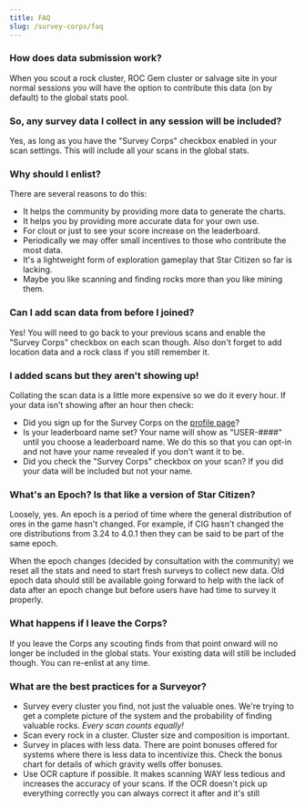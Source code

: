 ```yaml
---
title: FAQ
slug: /survey-corps/faq
---
```


### How does data submission work?
When you scout a rock cluster, ROC Gem cluster or salvage site in your normal sessions you will have the option to contribute this data (on by default) to the global stats pool.

### So, any survey data I collect in any session will be included?

Yes, as long as you have the "Survey Corps" checkbox enabled in your scan settings. This will include all your scans in the global stats.

### Why should I enlist?

There are several reasons to do this:
- It helps the community by providing more data to generate the charts.
- It helps you by providing more accurate data for your own use.
- For clout or just to see your score increase on the leaderboard.
- Periodically we may offer small incentives to those who contribute the most data.
- It's a lightweight form of exploration gameplay that Star Citizen so far is lacking.
- Maybe you like scanning and finding rocks more than you like mining them.

### Can I add scan data from before I joined?

Yes! You will need to go back to your previous scans and enable the "Survey Corps" checkbox on each scan though. Also don't forget to add location data and a rock class if you still remember it.

### I added scans but they aren't showing up!

Collating the scan data is a little more expensive so we do it every hour. If your data isn't showing after an hour then check:

- Did you sign up for the Survey Corps on the [profile page](/profile/survey)?
- Is your leaderboard name set? Your name will show as "USER-####" until you choose a leaderboard name. We do this so that you can opt-in and not have your name revealed if you don't want it to be.
- Did you check the "Survey Corps" checkbox on your scan? If you did your data will be included but not your name.


### What's an Epoch? Is that like a version of Star Citizen?
Loosely, yes. An epoch is a period of time where the general distribution of ores in the game hasn't changed. For example, if CIG hasn't changed the ore distributions from 3.24 to 4.0.1 then they can be said to be part of the same epoch.

When the epoch changes (decided by consultation with the community) we reset all the stats and need to start fresh surveys to collect new data. Old epoch data should still be available going forward to help with the lack of data after an epoch change but before users have had time to survey it properly.


### What happens if I leave the Corps?
If you leave the Corps any scouting finds from that point onward will no longer be included in the global stats. Your existing data will still be included though. You can re-enlist at any time.

### What are the best practices for a Surveyor?

- Survey every cluster you find, not just the valuable ones. We're trying to get a complete picture of the system and the probability of finding valuable rocks. *Every scan counts equally!*
- Scan every rock in a cluster. Cluster size and composition is important.
- Survey in places with less data. There are point bonuses offered for systems where there is less data to incentivize this. Check the bonus chart for details of which gravity wells offer bonuses.
- Use OCR capture if possible. It makes scanning WAY less tedious and increases the accuracy of your scans. If the OCR doesn't pick up everything correctly you can always correct it after and it's still